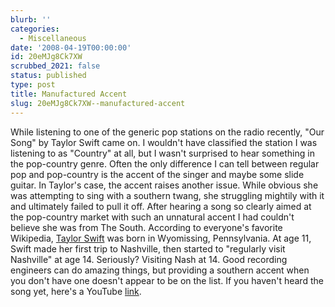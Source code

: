 ```yaml
---
blurb: ''
categories:
  - Miscellaneous
date: '2008-04-19T00:00:00'
id: 20eMJg8Ck7XW
scrubbed_2021: false
status: published
type: post
title: Manufactured Accent
slug: 20eMJg8Ck7XW--manufactured-accent
---
```


While listening to one of the generic pop stations on the radio
recently, "Our Song" by Taylor Swift came on. I wouldn't have
classified the station I was listening to as "Country" at all, but
I wasn't surprised to hear something in the pop-country genre.
Often the only difference I can tell between regular pop and
pop-country is the accent of the singer and maybe some slide
guitar. In Taylor's case, the accent raises another issue. While
obvious she was attempting to sing with a southern twang, she
struggling mightily with it and ultimately failed to pull it off.
After hearing a song so clearly aimed at the pop-country market
with such an unnatural accent I had couldn't believe she was from
The South. According to everyone's favorite Wikipedia,
[Taylor Swift](http://en.wikipedia.org/wiki/Taylor_Swift) was born
in Wyomissing, Pennsylvania. At age 11, Swift made her first trip
to Nashville, then started to "regularly visit Nashville" at age
14. Seriously? Visiting Nash at 14. Good recording engineers can do
amazing things, but providing a southern accent when you don't have
one doesn't appear to be on the list. If you haven't heard the song
yet, here's a YouTube
[link](http://www.youtube.com/watch?v=G6s5cxBN8mA).
